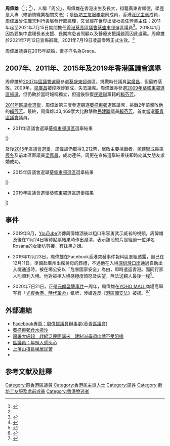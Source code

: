 {{Infobox_officeholder
| name = 周偉雄
| native_name = Rayman Chow Wai-hung
| native_name_lang = en
| office = [[葵青區議會|葵青區議會]]議員
| honorific-suffix = 
| image = 
| term_start    = 2012年1月1日
| term_end      = 2021年7月18日
| constituency  = [[葵盛東邨_(選區)|葵盛東邨]]
| predecessor = [[賴芬芳|賴芬芳]]
| successor = 懸空
| majority = [[2011年香港區議會選舉|2011年]]：3,469 (64.68%)<br>[[2015年香港區議會選舉|2015年]]：3,212 (55.41%)<br>[[2019年香港區議會選舉|2019年]]：4,980 (62.63%)
| successor
| date of birth = {{birth_date_and_age|1968|6|10}}
| date of death =
| place of birth = {{HKG-1959}}
| place of death = 
| party = {{NONP}}
| otherparty = [[街坊工友服務處|街工]] (2009-2018)
| spouse = 
| relatives = 
| residence = {{HKG}}
| educate = 
| past = 
| work = 
}}
'''周偉雄'''（{{lang-en|Rayman Chow Wai-hung}}<ref name=info>{{Cite web|url=http://www.elections.gov.hk/legco2016/pdf/intro_to_can/LC4_1.pdf|title=新界西地方選區候選人簡介|accessdate=2016-09-14|work=2016立法會選舉|archive-date=2018-11-22|archive-url=https://web.archive.org/web/20181122233521/https://www.elections.gov.hk/legco2016/pdf/intro_to_can/LC4_1.pdf|dead-url=no}}</ref>；{{bd|1968年|6月10日}}<ref name=info/>），人稱「周公」，周偉雄在香港出生及長大，祖籍廣東省順德，學歴是大專（修讀紡織業相關文憑）；是[[街坊工友服務處|街坊工友服務處]]前成員，香港[[泛民主派|泛民主派]]成員，周偉雄曾任職天利行書局發行部經理，又曾經在世界出版社擔任營業主任；2011年起至2021年7月15日期間擔任[[香港|香港]][[葵青區議會|葵青區議會]][[葵盛東邨|葵盛東邨]]選區議員<ref>{{Cite web |url=https://www.districtcouncils.gov.hk/kwt/tc_chi/members/info/dc_member_list_detail.php?member_id=2556 |title=葵青區議會議員資料 |access-date=2020-12-19 |archive-date=2021-07-12 |archive-url=https://web.archive.org/web/20210712165922/https://www.districtcouncils.gov.hk/kwt/tc_chi/members/info/dc_member_list_detail.php?member_id=2556 |dead-url=no }}</ref>。2018年1月因為要集中處理長者支援、長期病患者照顧以及醫療支援議題而因此退黨。周偉雄於2021年7月12日宣佈辭職，2021年7月19日凌晨零時正式生效。<ref>{{Cite web|title=周偉雄社區服務處|url=https://www.facebook.com/RayChowOffice/posts/6428911107134425|access-date=2021-08-28|work=www.facebook.com|language=en}}</ref>{{NoteTag|但因其他原因於7月15日提早辭職。}}

周偉雄議員在2015年結婚，妻子洋名為Grace。

==2007年、2011年、2015年及2019年香港區議會選舉==

周偉雄於[[2007年香港區議會選舉|2007年區議會選舉]]參選[[葵盛東邨_(選區)|葵盛東邨]]選區，挑戰時任議員[[梁廣昌|梁廣昌]]，但最終落敗。2009年，[[梁廣昌|梁廣昌]]被控欺詐罪成，失去議席。周偉雄亦參選[[香港特別行政區第3屆區議會補選|2009年葵盛東邨選區補選]]，但仍敗於當時報稱獨立，但選後恢復[[民主建港協進聯盟|民建聯]]黨籍的[[賴芬芳|賴芬芳]]。

[[2011年香港區議會選舉|2011年區議會選舉]]，周偉雄第三度參選競逐[[葵盛東邨_(選區)|葵盛東邨]]選區議席，挑戰2年前擊敗他的[[賴芬芳|賴芬芳]]。最終，周偉雄以3,469票大比數擊敗[[民主建港協進聯盟|民建聯]]議員[[賴芬芳|賴芬芳]]，首度當選[[葵青區議會|葵青區議會]]議員。

*2011年區議會選舉[[葵盛東邨_(選區)|葵盛東邨選區]]選舉結果

{{VoteData2}}
{{VoteCity
|數目=2
|選區=[[葵盛東邨_(選區)|葵盛東邨]]
|編號=1
|政黨=[[街工|街工]]
|候選人=周偉雄
|票數=3,469 (64.68%)
|當選=yes
}}
{{VoteCan
|編號=2
|政黨=[[民建聯|民建聯]]
|候選人=[[賴芬芳|賴芬芳]]
|票數=1,894 (35.32%)
}}
|}

及後[[2015年香港區議會選舉|2015年區議會選舉]]，周偉雄仍取得3,212票，擊敗主要挑戰者，[[民主建港協進聯盟|民建聯]]成員[[巫辰冬|巫辰冬]]及前本區區議員[[梁廣昌|梁廣昌]]，成功連任。周更在宣佈選舉結果後即時向其女朋友求婚成功。

*2015年區議會選舉[[葵盛東邨_(選區)|葵盛東邨選區]]選舉結果

{{VoteData2}}
{{VoteCity
|數目=4
|選區=[[葵盛東邨_(選區)|葵盛東邨]]
|編號=1
|政黨=獨立
|候選人=[[陳玉玲_(香港)|陳玉玲]]
|票數={{0|0,0}}75 (1.29%)
}}
{{VoteCan
|編號=2
|政黨=[[民建聯|民建聯]]
|候選人=[[巫辰冬|巫辰冬]]
|票數=1,833 (31.62%)
}}
{{VoteCan
|編號=3
|政黨=[[葵青民生動力|葵青民生動力]]
|候選人=[[梁廣昌|梁廣昌]]
|票數={{0|0,}}677 (11.68%)
}}
{{VoteCan
|編號=4
|政黨=[[街坊工友服務處|街工]]
|候選人=周偉雄
|票數=3,212 (55.41%)
|當選=yes
}}
|}

*2019年區議會選舉[[葵盛東邨_(選區)|葵盛東邨選區]]選舉結果

{{VoteData2}}
{{VoteCity
|數目=3
|選區=[[葵盛東邨_(選區)|葵盛東邨]]
|編號=1
|政黨=無黨派
|候選人=[[黎頌欣|黎頌欣]]
|票數={{0|0,}}59 (0.74%)
}}
{{VoteCan
|編號=2
|政黨=[[民建聯|民建聯]]
|候選人=[[伍志華|伍志華]]
|票數=2,912 (36.62%)
}}
{{VoteCan
|編號=3
|政黨=[[民主動力|民主動力]]
|候選人=[[周偉雄|周偉雄]]
|票數=4,980 (62.63%)
|當選=yes
}}
|}

[[Category:前香港區議員|Category:前香港區議員]]
[[Category:香港民主派人士|Category:香港民主派人士]]
[[Category:周姓|Category:周姓]]
[[Category:街坊工友服務處前成員|Category:街坊工友服務處前成員]]

==事件==
*2019年8月，[[YouTube|YouTube]]流傳周偉雄酒後以粗口形容勇武示威者的視頻，周偉雄及後在11月24日等待點票結果時作出澄清，表示該段短片是經過一位洋名Rosana的女街坊剪接，有抹黑之嫌。

*2019年12月23日，周偉雄在Facebook香港突發事件報料區羣組透露，自己在12月11日，準備赴廣州出席舅母的葬禮，不過他在入境[[深圳灣口岸|深圳灣口岸]]通過自助出入境通道時，被在場公安以「危害國家安全」為由，即時遣返香港。而同行家人則順利入境。他對被拒入境感極度憤怒及失望，無法送親人最後一程<ref>{{cite news |title=【抗暴之戰】區議員周偉雄「被危害國家安全」 遭強國拒入境 阻赴親人喪禮 |url=https://hk.appledaily.com/local/20191211/AAVG5LAACRIJFGC4IQZHYSZVQM/ |accessdate=2020-07-25 |work=蘋果日報 |date=2019-12-11 |archive-date=2021-06-21 |archive-url=https://web.archive.org/web/20210621170842/https://hk.appledaily.com/local/20191211/AAVG5LAACRIJFGC4IQZHYSZVQM/ |dead-url=no }}</ref>。

*2020年7日21日，正是[[元朗襲擊事件|元朗襲擊事件]]一周年，周偉雄在[[YOHO_MALL|YOHO MALL]]商場高舉写有「[[光復香港，時代革命|光復香港，時代革命]]」纸牌，涉嫌違反《[[港區國安法|港區國安法]]》被捕。<ref>{{Cite web |url=https://share.881903.com/?article_id=2348472&article_column_id=11&fallbackurl=%2Fnews%2Flocal%2F2348472 |title=7．21事件一年　區議員周偉雄YOHO舉「光復香港」被捕 |accessdate=2021-01-16 |archive-date=2020-07-22 |archive-url=https://web.archive.org/web/20200722131826/https://share.881903.com/?article_id=2348472&article_column_id=11&fallbackurl=%2Fnews%2Flocal%2F2348472 |dead-url=no }}</ref><ref>{{Cite web |url=http://paper.wenweipo.com/2020/07/22/HK2007220001.htm |title=文汇报：【攬炒派劣行錄】攬炒政棍元朗犯聚 播毒 煽「獨」 挑仇恨 |accessdate=2020-07-22 |archive-date=2020-07-22 |archive-url=https://web.archive.org/web/20200722133209/http://paper.wenweipo.com/2020/07/22/HK2007220001.htm |dead-url=no }}</ref>

==外部連結==
*[https://www.facebook.com/KuiQingQuYiHui?fref=ts Facebook專頁：周偉雄議員辦事處(葵青區議會)]
*[http://orientaldaily.on.cc/cnt/news/20130620/00196_001.html 葵盛東邨食水摻沙]{{Wayback|url=http://orientaldaily.on.cc/cnt/news/20130620/00196_001.html |date=20160304212611 }}
*[http://hk.apple.nextmedia.com/news/art/20130928/18441358 房署大細超　趕絕泛民團購米　建制派毋須申請不受阻撓]{{Wayback|url=http://hk.apple.nextmedia.com/news/art/20130928/18441358 |date=20160304132138 }}
*[http://hk.apple.nextmedia.com/news/art/20140714/18799624 區議員：年輕人感灰心 ]{{Wayback|url=http://hk.apple.nextmedia.com/news/art/20140714/18799624 |date=20160304115415 }}
*[http://orientaldaily.on.cc/cnt/news/20150122/00196_001.html 上落山撐長梯居民苦]{{Wayback|url=http://orientaldaily.on.cc/cnt/news/20150122/00196_001.html |date=20160305134006 }}
* {{Facebook|raychowwh}}
==参考文献及註釋==
{{NoteFoot}}
{{reflist}}

{{s-start}}
{{s-par}}
{{s-before|[[賴芬芳|賴芬芳]]}}
{{s-title|[[葵青區議會|葵青區議會]][[葵盛東邨|葵盛東邨]]選區|2012年－2021年7月15日}}
{{s-after|懸空}}
{{end}}
[[Category:香港脫逃者|Category:香港脫逃者]]